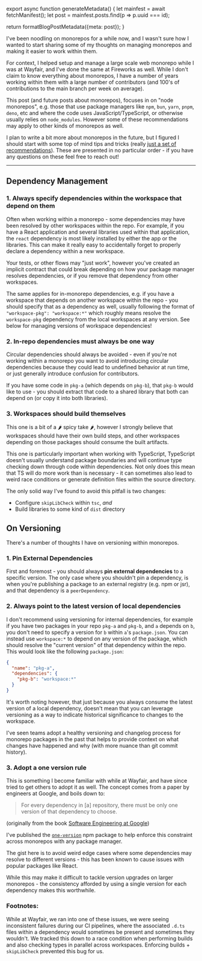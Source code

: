 

export async function generateMetadata() {
  let mainfest = await fetchManifest();
  let post = mainfest.posts.find(p => p.uuid === id);

  return formatBlogPostMetadata({meta: post});
}

<BlogPage id={id}>

I've been noodling on monorepos for a while now, and I wasn't sure how I wanted to start sharing some of my thoughts on managing monorepos and making it easier to work within them.

For context, I helped setup and manage a large scale web monorepo while I was at Wayfair, and I've done the same at Fireworks as well. While I don't claim to know everything about monorepos, I have a number of years working within them with a large number of contributors (and 100's of contributions to the main branch per week on average).

This post (and future posts about monorepos), focuses in on "node monorepos", e.g. those that use package managers like `npm`, `bun`, `yarn`, `pnpm`, `deno`, etc and where the code uses JavaScript/TypeScript, or otherwise usually relies on `node_modules`. However some of these recommendations may apply to other kinds of monorepos as well.

I plan to write a bit more about monorepos in the future, but I figured I should start with some top of mind tips and tricks (really [just a set of recommendations](https://www.youtube.com/watch?v=k9ojK9Q_ARE)). These are presented in no particular order - if you have any questions on these feel free to reach out!

---

## Dependency Management

### 1. Always specify dependencies within the workspace that depend on them

Often when working within a monorepo - some dependencies may have been resolved by other workspaces within the repo. For example, if you have a React application and several libraries used within that application, the `react` dependency is most likely installed by either the app or the libraries. This can make it really easy to accidentally forget to properly declare a dependency within a new workspace.

Your tests, or other flows may "just work", however you've created an implicit contract that could break depending on how your package manager resolves dependencies, or if you remove that dependency from other workspaces.

The same applies for in-monorepo dependencies, e.g. if you have a workspace that depends on another workspace within the repo - you should specify that as a dependency as well, usually following the format of `"workspace-pkg": "workspace:*"` which roughly means resolve the `workspace-pkg` dependency from the local workspaces at any version. See below for managing versions of workspace dependencies!

### 2. In-repo dependencies must always be one way

Circular dependencies should always be avoided - even if you're not working within a monorepo you want to avoid introducing circular dependencies because they could lead to undefined behavior at run time, or just generally introduce confusion for contributors.

If you have some code in `pkg-a` (which depends on `pkg-b`), that `pkg-b` would like to use - you should extract that code to a shared library that both can depend on (or copy it into both libraries).

### 3. Workspaces should build themselves

This one is a bit of a 🌶 spicy take 🌶, however I strongly believe that workspaces should have their own build steps, and other workspaces depending on those packages should consume the built artifacts.

This one is particularly important when working with TypeScript, TypeScript doesn't usually understand package boundaries and will continue type checking down through code within dependencies. Not only does this mean that TS will do more work than is necessary - it can sometimes also lead to weird race conditions or generate definition files within the source directory<FootnoteRef id="1" />.

The only solid way I've found to avoid this pitfall is two changes:

- Configure `skipLibCheck` within `tsc`, _and_
- Build libraries to some kind of `dist` directory

## On Versioning

There's a number of thoughts I have on versioning within monorepos.

### 1. Pin External Dependencies

First and foremost - you should always **pin external dependencies** to a specific version. The only case where you shouldn't pin a dependency, is when you're publishing a package to an external registry (e.g. npm or jsr), and that dependency is a `peerDependency`.

### 2. Always point to the latest version of local dependencies

I don't recommend using versioning for internal dependencies, for example if you have two packages in your repo `pkg-a` and `pkg-b`, and `a` depends on `b`, you don't need to specify a version for `b` within `a`'s `package.json`. You can instead use `workspace:*` to depend on any version of the package, which should resolve the "current version" of that dependency within the repo. This would look like the following `package.json`:

```json
{
  "name": "pkg-a",
  "dependencies": {
    "pkg-b": "workspace:*"
  }
}
```

<Callout>
It's worth noting however, that just because you always consume the latest version of a local dependency, doesn't mean that you can leverage versioning as a way to indicate historical significance to changes to the workspace.

I've seen teams adopt a healthy versioning and changelog process for monorepo packages in the past that helps to provide context on what changes have happened and why (with more nuance than git commit history).
</Callout>

### 3. Adopt a one version rule

This is something I become familiar with while at Wayfair, and have since tried to get others to adopt it as well. The concept comes from a paper by engineers at Google, and boils down to:

> For every dependency in [a] repository, there must be only one version of that dependency to choose.

(originally from the book [Software Engineering at Google](https://www.google.com/books/edition/_/V3TTDwAAQBAJ?hl=en))

I've published the [`one-version`](https://github.com/hamlim/one-version) npm package to help enforce this constraint across monorepos with any package manager.

The gist here is to avoid weird edge cases where some dependencies may resolve to different versions - this has been known to cause issues with popular packages like React.

While this may make it difficult to tackle version upgrades on larger monorepos - the consistency afforded by using a single version for each dependency makes this worthwhile.


### Footnotes:

<Footnote id="1">While at Wayfair, we ran into one of these issues, we were seeing inconsistent failures during our CI pipelines, where the associated `.d.ts` files within a dependency would sometimes be present and sometimes they wouldn't. We tracked this down to a race condition when performing builds and also checking types in parallel across workspaces. Enforcing builds + `skipLibCheck` prevented this bug for us.</Footnote>

</BlogPage>
